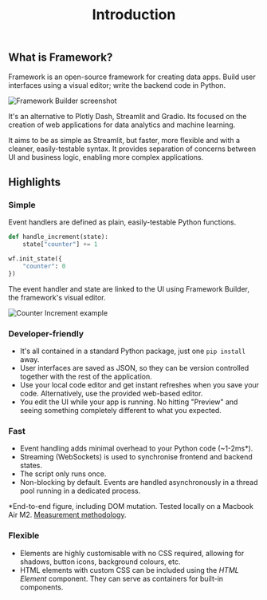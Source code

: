 ﻿---
title: "Introduction"
---

## What is Framework?

Framework is an open-source framework for creating data apps. Build user interfaces using a visual editor; write the backend code in Python.

![Framework Builder screenshot](/framework/public/builder.png)

It's an alternative to Plotly Dash, Streamlit and Gradio. Its focused on the creation of web applications for data analytics and machine learning.

It aims to be as simple as Streamlit, but faster, more flexible and with a cleaner, easily-testable syntax. It provides separation of concerns between UI and business logic, enabling more complex applications.

## Highlights

### Simple
Event handlers are defined as plain, easily-testable Python functions.

```py
def handle_increment(state):
    state["counter"] += 1

wf.init_state({
    "counter": 0
})
```

The event handler and state are linked to the UI using Framework Builder, the framework's visual editor.

![Counter Increment example](/framework/public/introduction.counter.gif)

### Developer-friendly
- It's all contained in a standard Python package, just one `pip install` away.
- User interfaces are saved as JSON, so they can be version controlled together with the rest of the application.
- Use your local code editor and get instant refreshes when you save your code. Alternatively, use the provided web-based editor.
- You edit the UI while your app is running. No hitting "Preview" and seeing something completely different to what you expected.

### Fast
- Event handling adds minimal overhead to your Python code (~1-2ms*).
- Streaming (WebSockets) is used to synchronise frontend and backend states.
- The script only runs once.
- Non-blocking by default. Events are handled asynchronously in a thread pool running in a dedicated process.

*End-to-end figure, including DOM mutation. Tested locally on a Macbook Air M2. [Measurement methodology](https://medium.com/@ramiromedina/measuring-time-elapsed-between-an-event-and-its-associated-dom-mutation-80431ad576e1).

### Flexible
- Elements are highly customisable with no CSS required, allowing for shadows, button icons, background colours, etc.
- HTML elements with custom CSS can be included using the _HTML Element_ component. They can serve as containers for built-in components.
  

